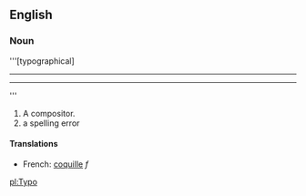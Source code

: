 ==English==

===Noun===

'''[typographical]
----

----
'''

#A compositor.
#a spelling error

====Translations====
*French: [[coquille]] ''f''

[[pl:Typo]]